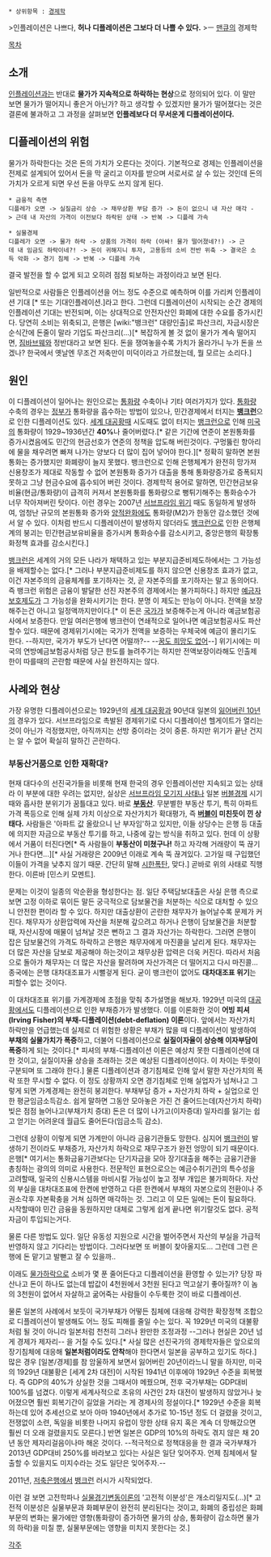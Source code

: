  * 상위항목 : [[경제학]]

>인플레이션은 나쁘다, '''허나 디플레이션은 그보다 더 나쁠 수 있다.'''
>ㅡ [[그레고리 맨큐|맨큐]]의 경제학

[[목차]]
== 소개 ==
[[인플레이션]]과는 반대로 '''물가가 지속적으로 하락하는 현상'''으로 정의되어 있다. 이 말만 보면 물가가 떨어지니 좋은거 아닌가? 하고 생각할 수 있겠지만 물가가 떨어졌다는 것은 결론에 불과하고 그 과정을 살펴보면 '''인플레보다 더 무서운게 디플레이션이다.'''

== 디플레이션의 위험 ==
물가가 하락한다는 것은 돈의 가치가 오른다는 것이다. 기본적으로 경제는 인플레이션을 전제로 설계되어 있어서 돈을 막 굴리고 이자를 받으며 서로서로 살 수 있는 것인데 돈의 가치가 오르게 되면 우선 돈을 아무도 쓰지 않게 된다. 

 * 금융적 측면
 디플레가 오면 -> 실질금리 상승 -> 채무상환 부담 증가 -> 돈이 없으니 내 자산 매각 -> 근데 내 자산의 가격이 이전보다 하락된 상태 -> 반복 -> 디플레 가속 

 * 실물경제
 디플레가 오면 -> 물가 하락 -> 상품의 가격이 하락 (아싸! 물가 떨어졌네?!) -> 근데 내 임금도 하락이네?! -> 돈이 귀해지니 투자, 고용등의 소비 전반 위축 -> 결국은 소득 악화 -> 경기 침체 -> 반복 -> 디플레 가속 

결국 발전을 할 수 없게 되고 오히려 점점 퇴보하는 과정이라고 보면 된다.

일반적으로 사람들은 인플레이션을 어느 정도 수준으로 예측하며 이를 가리켜 인플레이션 기대 [* 또는 기대인플레이션.]라고 한다. 그런데 디플레이션이 시작되는 순간 경제의 인플레이션 기대는 반전되며, 이는 상대적으로 안전자산인 화폐에 대한 수요를 증가시킨다. 당연히 소비는 위축되고, 은행은 [wiki:"뱅크런" 대량인출]로 파산크리, 자금시장은 순식간에 돈줄이 말라 기업도 파산크리(...)[* 복잡하게 볼 것 없이 물가가 계속 떨어지면, [[짐바브웨]]와 정반대라고 보면 된다. 돈을 쟁여놓을수록 가치가 올라가니 누가 돈을 쓰겠나? 한국에서 옛날엔 무조건 저축만이 미덕이라고 가르쳤는데, 뭘 모르는 소리다.]

== 원인 ==
이 디플레이션이 일어나는 원인으로는 [[통화량]] 수축이나 기타 여러가지가 있다. [[통화량]] 수축의 경우는 [[정부]]가 통화량을 흡수하는 방법이 있으나, 민간경제에서 터지는 '''[[뱅크런]]'''으로 인한 디플레이션도 있다. [[세계 대공황]]때 시도때도 없이 터지는 [[뱅크런]]으로 인해 [[미국]]의 통화량이 1929~1936년간 '''40%'''나 줄어버렸다.[* 같은 기간에 연준이 본원통화를 증가시켰음에도 민간의 현금선호가 연준의 정책을 압도해 버린것이다. 구멍뚫린 항아리에 물을 채우려면 빠져 나가는 양보다 더 많이 집어 넣어야 한다.][* 정확히 말하면 본원통화는 증가했지만 화폐량이 늘지 못했다. 뱅크런으로 인해 은행체계가 완전히 망가져 신용창조가 제대로 작동할 수 없어 본원통화 증가가 대출을 통해 통화량증가로 증폭되지 못하고 그냥 현금수요에 흡수되어 버린 것이다. 경제학적 용어로 말하면, 민간현금보유비율(현금/통화량)이 급격히 커져서 본원통화를 통화량으로 뻥튀기해주는 통화승수가 너무 작아져버린 탓이다. 이런 경우는 2007년 [[서브프라임 위기]] 때도 동일하게 발생하여, 엄청난 규모의 본원통화 증가와 [[양적완화]]에도 통화량(M2)가 한동안 감소했던 것에서 알 수 있다. 이처럼 반드시 디플레이션이 발생하지 않더라도 [[뱅크런]]으로 인한 은행체계의 붕괴는 민간현금보유비율을 증가시켜 통화승수를 감소시키고, 중앙은행의 확장통화정책 효과를 감소시킨다.]

[[뱅크런]]은 세계의 거의 모든 나라가 채택하고 있는 부분지급준비제도하에서는 그 가능성을 배제할수는 없다.[* 그러나 부분지급준비제도를 하지 않으면 신용창조 효과가 없고, 이건 자본주의의 금융체계를 포기하자는 것, 곧 자본주의를 포기하자는 말고 동의어다. 즉 뱅크런 위험은 금융이 발달한 선진 자본주의 경제에서는 불가피하다.] 하지만 [[예금자 보호]]제도가 그 가능성을 완화시키기는 한다. 분명 이 제도는 만능이 아니다. 전액을 보장해주는건 아니고 일정액까지만이다.[* 이 돈은 [[국가]]가 보증해주는게 아니라 예금보험공사에서 보증한다. 만일 여러은행에 뱅크런이 연쇄적으로 일어나면 예금보험공사도 파산할수 있다. 때문에 경제위기시에는 국가가 전액을 보증하는 우체국에 예금이 몰리기도 한다. --하지만, 국가가 부도가 난다면 어떨까?-- --[[꿈도 희망도 없어]]--] 위기시에는 미국의 연방예금보험공사처럼 당근 한도를 늘려주기는 하지만 전액보장이라해도 인출제한이 따를때의 곤란함 때문에 사실 완전하지는 않다.

== 사례와 현상 ==
가장 유명한 디플레이션으로는 1929년의 [[세계 대공황]]과 90년대 일본의 [[잃어버린 10년]]의 경우가 있다. 서브프라임으로 촉발된 경제위기로 다시 디플레이션 헬게이트가 열리는 것이 아닌가 걱정했지만, 아직까지는 선방 중이라는 것이 중론. 하지만 위기가 끝난 건지는 알 수 없어 확실히 말하긴 곤란하다. 

=== 부동산거품으로 인한 재확대? ===
현재 대다수의 선진국가들을 비롯해 현재 한국의 경우 인플레이션만 지속되고 있는 상태라 이 부분에 대한 우려는 없지만, 실상은 [[서브프라임 모기지 사태]]나 일본 [[버블경제]] 시기때와 흡사한 분위기가 꿈틀대고 있다. 바로 '''[[부동산]]'''. 무분별한 부동산 투기, 특히 아파트 가격 폭등으로 인해 실제 가치 이상으로 자산가치가 확대평가, 즉 '''[[버블]]이 미친듯이 낀 상태다.''' 사람들은 '아파트 값 올랐으니 난 부자임'하고 있지만, 이들 상당수는 은행 등 대출에 의지한 자금으로 부동산 투기를 하고, 나중에 갚는 방식을 취하고 있다. 헌데 이 상황에서 거품이 터진다면[* 즉 사람들이 '''부동산이 미쳤구나!''' 하고 자각해 거래량이 뚝 끊기거나 한다면...][* 사실 거래량은 2009년 이래로 계속 뚝 끊겨있다. 고가일 때 구입했던 이들이 가격을 낮추지 않기 때문. 간단히 말해 [[시한폭탄]], 맞다.] 곧바로 위의 사태로 직행한다. 이른바 [민스키 모멘트].

문제는 이것이 일종의 악순환을 형성한다는 점. 일단 주택담보대출은 사실 은행 측으로 보면 고정 이하로 묶이든 말든 궁극적으로 담보물건을 처분하는 식으로 대처할 수 있으니 안전한 편이라 할 수 있다. 하지만 대출상환이 곤란한 채무자가 늘어날수록 문제가 커진다. 채무자가 상환압력에 자산을 처분해 갚으려고 하거나 은행이 담보물건을 처분할 때, 자산시장에 매물이 넘쳐날 것은 뻔하고 그 결과 자산가는 하락한다. 그러면 은행이 잡은 담보물건의 가격도 하락하고 은행은 채무자에게 마진콜을 날리게 된다. 채무자는 더 많은 자산을 담보로 제공해야 하는것이고 채무상환 압력은 더욱 커진다. 따라서 처음으로 돌아가 채무자는 더 많은 자산을 팔려하며 자산가격은 더 떨어지고 다시 마진콜... 종국에는 은행 대차대조표가 시뻘겋게 된다. 굳이 뱅크런이 없어도 '''대차대조표 위기'''는 피할수 없는 것이다.

이 대차대조표 위기를 가계경제에 초점을 맞춰 추가설명을 해보자. 1929년 미국의 [[대공황]]에서도 디플레이션으로 인한 부채증가가 발생했다. 이를 이론화한 것이 '''어빙 피셔(Irving Fisher)의 부채-디플레이션(debt-deflation) 이론'''이다. 앞에서는 자산가치 하락만을 언급했는데 실제로 더 위험한 상황은 부채가 많을 때 디플레이션이 발생하여 '''부채의 실물가치가 폭증'''하고, 더불어 디플레이션으로 '''실질이자율이 상승해 이자부담이 폭증'''하게 되는 것이다.[* 피셔의 부채-디플레이션 이론은 예상치 못한 디플레이션에 대한 것이고, 실질이자율 상승을 초래하는 것은 예상된 디플레이션이다. 이 차이는 뚜렷이 구분되며 또 그래야 한다.] 물론 디플레이션과 경기침체로 인해 앞서 말한 자산가치의 폭락 또한 무시할 수 없다. 이 정도 상황까지 오면 경기침체로 인해 실업자가 넘쳐나고 그렇게 되면 가계경제는  완전히 붕괴한다. 부채부담 증가 + 자산가치 하락 + 실업으로 인한 평균임금소득감소. 쉽게 말하면 그동안 모아놓은 가진 건 줄어드는데(자산가치 하락) 빚은 점점 늘어나고(부채가치 증대) 돈은 더 많이 나가고(이자증대) 일자리를 잃기는 쉽고 얻기는 어려운데 월급도 줄어든다(임금소득 감소).

그런데 상황이 이렇게 되면 가계만이 아니라 금융기관들도 망한다. 심지어 [[뱅크런]]이 발생하기 전이라도 부채증가, 자산가치 하락으로 재무구조가 완전 엉망이 되기 때문이다. 은행[* 여기서는 통화금융기관보다는 단기자금을 모아 장기대출을 해주는 금융기관을 총칭하는 광의의 의미로 사용한다. 전문적인 표현으로으는 예금수취기관]의 특수성을 고려할때, 일국의 신용시스템을 마비시킬 가능성이 높고 정부 개입은 불가피하다. 자산의 부실을 대차대조표에 한켠에 반영하고 다른 한켠에서 부채의 자본으로의 전환이나 주권소각후 자본확충을 거쳐 심하면 매각하는 것. 그리고 이 모든 일에는 돈이 필요하다. 시작할때야 민간 금융을 동원하지만 대체로 그렇게 쉽게 끝나면 위기랄것도 없다. 공적 자금이 투입되는거다.

물론 다른 방법도 있다. 일단 유동성 지원으로 시간을 벌어주면서 자산의 부실을 가급적 반영하지 않고 기다리는 방법이다. 그러다보면 또 버블이 찾아올지도... 그런데 그런 은행에 돈 맡기고 발뻗고 잘 수 있을까..

이래도 [[물가]]하락으로 소비가 몇 푼 줄어든다고 디플레이션을 환영할 수 있는가? 당장 파산나고 돈이 하나도 없는데 밥값이 4천원에서 3천원 된다고 먹고살기 좋아질까? 이 놈의 3천원이 없어서 자살하고 굶어죽는 사람들이 수두룩한 것이 바로 디플레이션.

물론 일본의 사례에서 보듯이 국가부채가 어떻든 침체에 대응해 강력한 확장정책 조합으로 디플레이션이 발생해도 어느 정도 피해를 줄일 수는 있다. 꼭 1929년 미국의 대불황처럼 될 것이 아니라 일본처럼 천천히 그러나 완만한 조정과정 --그러나 현실은 20년 넘게 경제가 제자리-- 을 거칠 수도 있다.[* 사실 많은 선진국가의 경제학자들은 앞으로의 장기침체에 대응해 '''일본처럼이라도 안착'''해야 한다면서 일본을 공부하고 있기도 하다.] 많은 경우 [일본/경제]를 참 암울하게 보면서 잃어버린 20년이라느니 말을 하지만, 미국의 1929년 대불황은 [세계 2차 대전]이 시작된 1941년 이후에야 1929년 수준을 회복했다. 즉 GDP의 40%가 상실한 것을 그때서야 메꿨으며, 전후 국가부채는 GDP대비 100%를 넘겼다. 이렇게 세계사적으로 초유의 사건인 2차 대전이 발생하지 않았거나 늦어졌으면 훨씬 회복기간이 길었을 거라는 게 경제사의 정설이다.[* 1929년 수준을 회복하는데 있어 추세선으로 보아 아마 1940년에서 추가로 10-15년 정도 더 걸렸을 것이고, 전쟁없이 소련, 독일을 비롯한 나머지 유럽이 망한 상태 유지 혹은 계속 더 망해갔으면 훨씬 더 오래 걸렸을지도 모른다.] 반면 일본은 GDP의 10%의 하락도 겪지 않은 채 20년 동안 제자리걸음이나마 해온 것이다. --적극적으로 정책대응을 한 결과 국가부채가 2013년 GDP대비 250%를 바라보고 있다는 사실은 일단 잊어주자. 언제 침체에서 탈출할 수 있을지도 미지수라는 것도 일단은 잊어주자.--

2011년, [[저축은행]]에서 [[뱅크런]] 러시가 시작되었다.

이런 걸 보면 고전학파나 [[실물경기변동이론]]의 '고전적 이분성'은 개소리일지도(...)[* 고전적 이분성은 실물부문과 화폐부문이 완전히 분리된다는 것이고, 화폐의 중립성은 화폐부문의 변화는 물가에만 영향(통화량이 증가하면 물가의 상승, 통화량이 감소하면 물가의 하락)을 미칠 뿐, 실물부문에는 영향을 미치지 못한다는 것.]


[[각주]]
